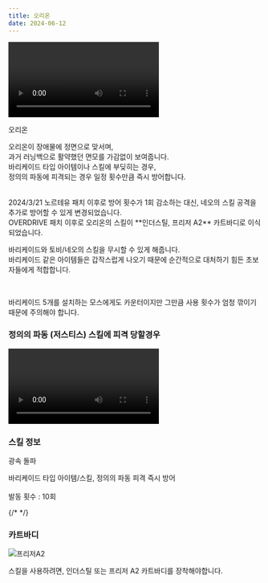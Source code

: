 ```yaml
---
title: 오리온
date: 2024-06-12
---
```


<Division className="mdRatio">
	<Video fileName="skill/skill-orion1.mp4" />
</Division>

<Sprite className="character" backgroundPosition="-843px -704px">오리온</Sprite>

<Bq>오리온이 장애물에 정면으로 맞서며, <br/>
과거 러닝백으로 활약했던 면모를 가감없이 보여줍니다.<br/>
바리케이드 타입 아이템이나 스킬에 부딪히는 경우,<br/>
정의의 파동에 피격되는 경우 일정 횟수만큼 즉시 방어합니다.<br/><br/>
<Link target="_blank" href="https://kartdrift.nexon.com/kartdrift/ko/news/update/view?threadId=2527539">2024/3/21 노르테유 패치</Link> 이후로 방어 횟수가 1회 감소하는 대신, 네오의 스킬 공격을 추가로 방어할 수 있게 변경되었습니다.<br/>
OVERDRIVE 패치 이후로 오리온의 스킬이 **인더스틸, 프리저 A2** 카트바디로 이식되었습니다.</Bq>

바리케이드와 토비/네오의 스킬을 무시할 수 있게 해줍니다. <br/> 
바리케이드 같은 아이템들은 갑작스럽게 나오기 때문에 순간적으로 대처하기 힘든 초보자들에게 적합합니다. 

<br/>

바리케이드 5개를 설치하는 모스에게도 카운터이지만 그만큼 사용 횟수가 엄청 깎이기 때문에 주의해야 합니다.

### 정의의 파동 (저스티스) 스킬에 피격 당할경우

<Division className="mdRatio">
	<Video fileName="skill/skill-orion2.mp4" />
</Division>

### 스킬 정보

<Sprite className="skill" backgroundPosition="-190px -370px">광속 돌파</Sprite>

<Info diffText="초보자 추천" titleText="광속 돌파" tagText="패시브"/>

<Bq>바리케이드 타입 아이템/스킬, 정의의 파동 피격 즉시 방어<br/><br/>
발동 횟수 : 10회</Bq>

{/* <TagList title="발동 횟수">
    <Tag name="일반" text1="10회"/>
    <Tag name="고급" text1="11회"/>
    <Tag name="희귀" text1="12회"/>
    <Tag name="영웅" text1="13회"/>
    <Tag name="전설" text1="14회"/>
</TagList> */}

### 카트바디

<Img className="dynamicImage ob-p0" src="/images/karts/프리저A2.webp" alt="프리저A2"/>

스킬을 사용하려면, 인더스틸 또는 프리저 A2 카트바디를 장착해야합니다.
